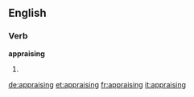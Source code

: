 ==English==

===Verb===
'''appraising'''

# {{present participle of|appraise}}

[[de:appraising]]
[[et:appraising]]
[[fr:appraising]]
[[it:appraising]]